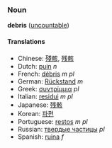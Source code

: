 ===Noun===
'''debris''' ([[uncountable]])

====Translations====
*Chinese: [[殘骸]], [[残骸]]
*Dutch: [[puin]] ''n''
*French: [[débris]] ''m pl''
*German: [[Rückstand]] ''m''
*Greek: [[συντρίμμια]] ''pl''
*Italian: [[residui]] ''m pl''
*Japanese: [[残骸]]
*Korean: [[파편]]
*Portuguese: [[restos]] ''m pl''
*Russian: [[твердые частицы]] ''pl''
*Spanish: [[ruina]] ''f''
